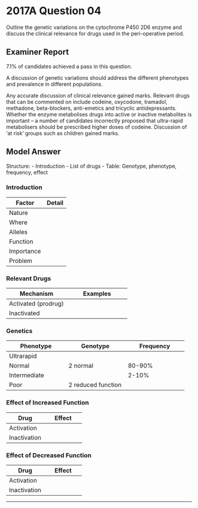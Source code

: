 # 2017A Question 04 


Outline the genetic variations on the cytochrome P450 2D6 enzyme and discuss the clinical relevance for drugs used in the peri-operative period.


## Examiner Report

7.1% of candidates achieved a pass in this question.


A discussion of genetic variations should address the different phenotypes and prevalence in
different populations.


Any accurate discussion of clinical relevance gained marks. Relevant drugs that can be
commented on include codeine, oxycodone, tramadol, methadone, beta-blockers, anti-emetics
and tricyclic antidepressants. Whether the enzyme metabolises drugs into active or inactive
metabolites is important – a number of candidates incorrectly proposed that ultra-rapid
metabolisers should be prescribed higher doses of codeine. Discussion of ‘at risk’ groups such
as children gained marks.

## Model Answer

Structure:
- Introduction
- List of drugs
- Table: Genotype, phenotype, frequency, effect

### Introduction


|Factor|Detail|
| -- | -- |
|Nature|<p>- Microsomal enzyme</p>|
|Where|<p>- Liver > other</p>|
|Alleles|<p>- Two</p>|
|Function|<p>- Redox (especially O-demethylation)</p>|
|Importance|<p>- Affects 25% of clinically used drugs</p>|
|Problem|<p>- Polymorphism is common</p><p>- Non-inducible</p>|

### Relevant Drugs


|Mechanism|Examples|
| -- | -- |
|Activated (prodrug)|<p>- Codeine → Morphine (↑↑ potency)</p><p>- Tramadol → M1 (4 x analgesic efficacy, 200x MOP affinity)</p><p>- Oxycodone → Oxymorphone (10-15x ↑ potency)</p>|
|Inactivated|<p>- Methadone</p><p>- SSRI</p><p>- TCA</p><p>- β-blocker</p><p>- Clonidine</p>|

### Genetics


|Phenotype|Genotype|Frequency|
| -- | -- | -- |
|Ultrarapid|<p>>2 normal</p>|<p>1-2% total</p><p>30% Ethiopians, Saudis</p>|
|Normal|2 normal|80-90%|
|Intermediate|<p>1 normal</p><p>1 reduced function</p>|2-10%|
|Poor|2 reduced function|<p>5-10% total</p><p>30% Hong Kong Chinese</p>|

### Effect of Increased Function


|Drug|Effect|
| -- | -- |
|Activation|<p>- ↑ Peak effect (~150%?), ↑ toxicity</p><p>- ↑ Duration</p><p>- High risk opioid toxicity: Breastfeeding infant, sedated, sleep disordered breathing</p>|
|Inactivation|<p>- ↓ Peak effect</p><p>- ↓ Duration</p>|


### Effect of Decreased Function


|Drug|Effect|
| -- | -- |
|Activation|<p>- ↓ Peak effect</p><p>- ↓ Duration</p>|
|Inactivation|<p>- ±↑ Peak effect, +/- ↑ Toxicity</p><p>- ↑ Duration</p>|


 
--- 


